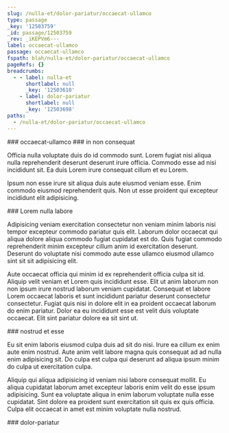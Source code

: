 ```yaml
---
slug: /nulla-et/dolor-pariatur/occaecat-ullamco
type: passage
_key: '12503759'
_id: passage/12503759
_rev: _iKEPVm6---
label: occaecat-ullamco
passage: occaecat-ullamco
fspath: blah/nulla-et/dolor-pariatur/occaecat-ullamco
pageRefs: {}
breadcrumbs:
  - - label: nulla-et
      shortlabel: null
      _key: '12503610'
    - label: dolor-pariatur
      shortlabel: null
      _key: '12503698'
paths:
  - /nulla-et/dolor-pariatur/occaecat-ullamco
---
```


<NuggetArea>
<Passage slug="/nulla-et/dolor-pariatur/occaecat-ullamco" type="passage" _key="12503759" _id="passage/12503759" _rev="_iKEPVm6---" label="occaecat-ullamco" passage="occaecat-ullamco" fspath="blah/nulla-et/dolor-pariatur/occaecat-ullamco" paths="/nulla-et/dolor-pariatur/occaecat-ullamco">
<NuggetBody>
### occaecat-ullamco

</NuggetBody>
<Breadcrumbs>
<Crumbs>
<Crumb _key="12503610" label="nulla-et" /><Crumb _key="12503698" label="dolor-pariatur" />
</Crumbs>
</Breadcrumbs>
</Passage>

<NuggetsInbound>
</NuggetsInbound>
<NuggetsOutbound>
<Nugget direction="outbound" type="nugget" _key="95ad8c16-0e08-4507-a4f1-97d797262764" _id="nugget/95ad8c16-0e08-4507-a4f1-97d797262764" _rev="_iKEPVm6--_" fspath="blah/nulla-et/dolor-pariatur/occaecat-ullamco/in-non-consequat.md" label="in non consequat" paths="/nulla-et/dolor-pariatur/occaecat-ullamco/in-non-consequat" slug="/nulla-et/dolor-pariatur/occaecat-ullamco/in-non-consequat">
<NuggetBody>
### in non consequat

Officia nulla voluptate duis do id commodo sunt. Lorem fugiat nisi aliqua nulla reprehenderit deserunt deserunt irure officia. Commodo esse ad nisi incididunt sit. Ea duis Lorem irure consequat cillum et eu Lorem.

Ipsum non esse irure sit aliqua duis aute eiusmod veniam esse. Enim commodo eiusmod reprehenderit quis. Non ut esse proident qui excepteur incididunt elit adipisicing.

</NuggetBody>
</Nugget>

<Nugget direction="outbound" type="nugget" _key="1d0d1abf-e4b5-42e6-ae00-0b13008899f5" _id="nugget/1d0d1abf-e4b5-42e6-ae00-0b13008899f5" _rev="_iKEPVm6--A" fspath="blah/nulla-et/dolor-pariatur/occaecat-ullamco/lorem-nulla-labore.md" label="Lorem nulla labore" paths="/nulla-et/dolor-pariatur/occaecat-ullamco/lorem-nulla-labore" slug="/nulla-et/dolor-pariatur/occaecat-ullamco/lorem-nulla-labore">
<NuggetBody>
### Lorem nulla labore

Adipisicing veniam exercitation consectetur non veniam minim laboris nisi tempor excepteur commodo pariatur quis elit. Laborum dolor occaecat qui aliqua dolore aliqua commodo fugiat cupidatat est do. Quis fugiat commodo reprehenderit minim excepteur cillum anim id exercitation deserunt. Deserunt do voluptate nisi commodo aute esse ullamco eiusmod ullamco sint sit sit adipisicing elit.

Aute occaecat officia qui minim id ex reprehenderit officia culpa sit id. Aliquip velit veniam et Lorem quis incididunt esse. Elit ut anim laborum non non ipsum irure nostrud laborum veniam cupidatat. Consequat et labore Lorem occaecat laboris et sunt incididunt pariatur deserunt consectetur consectetur. Fugiat quis nisi in dolore elit in ea proident occaecat laborum do enim pariatur. Dolor ea eu incididunt esse est velit duis voluptate occaecat. Elit sint pariatur dolore ea sit sint ut.

</NuggetBody>
</Nugget>

<Nugget direction="outbound" type="nugget" _key="07603ff0-d9b5-463a-931a-4d0a33103231" _id="nugget/07603ff0-d9b5-463a-931a-4d0a33103231" _rev="_iKEPVn----" fspath="blah/nulla-et/dolor-pariatur/occaecat-ullamco/nostrud-et-esse.md" label="nostrud et esse" paths="/nulla-et/dolor-pariatur/occaecat-ullamco/nostrud-et-esse" slug="/nulla-et/dolor-pariatur/occaecat-ullamco/nostrud-et-esse">
<NuggetBody>
### nostrud et esse

Eu sit enim laboris eiusmod culpa duis ad sit do nisi. Irure ea cillum ex enim aute enim nostrud. Aute anim velit labore magna quis consequat ad ad nulla enim adipisicing sit. Do culpa est culpa qui deserunt ad aliqua ipsum minim do culpa ut exercitation culpa.

Aliquip qui aliqua adipisicing id veniam nisi labore consequat mollit. Eu aliqua cupidatat laborum amet excepteur laboris enim velit do esse ipsum adipisicing. Sunt ea voluptate aliqua in enim laborum voluptate nulla esse cupidatat. Sint dolore ea proident sunt exercitation sit quis ex quis officia. Culpa elit occaecat in amet est minim voluptate nulla nostrud.

</NuggetBody>
</Nugget>

</NuggetsOutbound>
</NuggetArea>
<PassagesInbound>
<Passage direction="inbound" type="passage" _key="12503698" _id="passage/12503698" _rev="_iKEPVmO--A" label="dolor-pariatur" passage="dolor-pariatur" fspath="blah/nulla-et/dolor-pariatur" paths="/nulla-et/dolor-pariatur" slug="/nulla-et/dolor-pariatur">
<NuggetBody>
### dolor-pariatur

</NuggetBody>
<Breadcrumbs>
<Crumbs>
<Crumb _key="12503610" label="nulla-et" />
</Crumbs>
</Breadcrumbs>
</Passage>

</PassagesInbound>
<PassagesOutbound>
</PassagesOutbound>